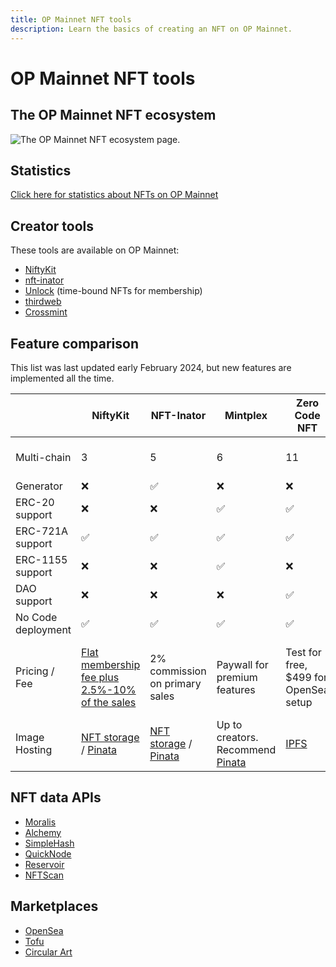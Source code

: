 ```yaml
---
title: OP Mainnet NFT tools
description: Learn the basics of creating an NFT on OP Mainnet.
---
```



# OP Mainnet NFT tools

## The OP Mainnet NFT ecosystem

![The OP Mainnet NFT ecosystem page.](/img/guides/app-developers/OP-NFT-Ecosystem.jpg)

## Statistics

[Click here for statistics about NFTs on OP Mainnet](https://dune.com/oplabspbc/optimism-nft-secondary-marketplaces)

## Creator tools

These tools are available on OP Mainnet:

*   [NiftyKit](https://niftykit.com/)
*   [nft-inator](https://nft-inator.com/)
*   [Unlock](https://unlock-protocol.com/) (time-bound NFTs for membership)
*   [thirdweb](https://thirdweb.com/?utm_source=opdocs\&utm_medium=docs)
*   [Crossmint](https://crossmint.com/?utm_source=backlinks\&utm_medium=docs\&utm_campaign=optimism)

## Feature comparison

<Info>
  This list was last updated early February 2024, but new features are implemented all the time.
</Info>

|                    | NiftyKit                                                                   | NFT-Inator                                                                | Mintplex                                                      | Zero Code NFT                         | thirdweb                                                                                                            | Crossmint                                                                                                                                                                         |
| ------------------ | -------------------------------------------------------------------------- | ------------------------------------------------------------------------- | ------------------------------------------------------------- | ------------------------------------- | ------------------------------------------------------------------------------------------------------------------- | --------------------------------------------------------------------------------------------------------------------------------------------------------------------------------- |
| Multi-chain        | 3                                                                          | 5                                                                         | 6                                                             | 11                                    | 2500+ [(all EVM chains)](https://thirdweb.com/dashboard/infrastructure/rpc-edge?utm_source=opdocs\&utm_medium=docs) | 9                                                                                                                                                                                 |
| Generator          | ❌                                                                          | ✅                                                                         | ❌                                                             | ❌                                     | ❌                                                                                                                   | ❌                                                                                                                                                                                 |
| ERC-20   support   | ❌                                                                          | ❌                                                                         | ✅                                                             | ✅                                     | ✅                                                                                                                   | ❌                                                                                                                                                                                 |
| ERC-721A support   | ✅                                                                          | ✅                                                                         | ✅                                                             | ✅                                     | ✅                                                                                                                   | ✅                                                                                                                                                                                 |
| ERC-1155 support   | ❌                                                                          | ❌                                                                         | ✅                                                             | ❌                                     | ✅                                                                                                                   | ✅                                                                                                                                                                                 |
| DAO support        | ❌                                                                          | ❌                                                                         | ❌                                                             | ✅                                     | ✅                                                                                                                   | ❌                                                                                                                                                                                 |
| No Code deployment | ✅                                                                          | ✅                                                                         | ✅                                                             | ✅                                     | ✅                                                                                                                   | ✅                                                                                                                                                                                 |
| Pricing / Fee      | [Flat membership fee plus 2.5%-10% of the sales](https://app.niftykit.com) | 2% commission on primary sales                                            | Paywall for premium features                                  | Test for free, $499 for OpenSea setup | See the [pricing page](https://thirdweb.com/pricing) for more details                                               | [Mint API Pricing](https://docs.crossmint.com/docs/pricing?utm_source=backlinks\&utm_medium=docs\&utm_campaign=optimism). NFT Checkouts free for seller (Unlimited transactions). |
| Image Hosting      | [NFT storage](https://nft.storage/) / [Pinata](https://www.pinata.cloud/)  | [NFT storage](https://nft.storage/) / [Pinata](https://www.pinata.cloud/) | Up to creators. Recommend [Pinata](https://www.pinata.cloud/) | [IPFS](https://ipfs.tech/)            | [IPFS](https://ipfs.tech/)                                                                                          | [IPFS](https://ipfs.tech/) and [Arweave](https://www.arweave.org/).                                                                                                               |

## NFT data APIs

*   [Moralis](https://docs.moralis.io/web3-data-api/evm/reference/nft-api?utm_source=op-docs\&utm_medium=partner-docs)
*   [Alchemy](https://docs.alchemy.com/reference/nft-api-quickstart)
*   [SimpleHash](https://simplehash.com/)
*   [QuickNode](https://www.quicknode.com/nft-api)
*   [Reservoir](https://docs.reservoir.tools/reference/optimism)
*   [NFTScan](https://docs.nftscan.com/reference/evm/get-nfts-by-account)

## Marketplaces

*   [OpenSea](https://opensea.io/rankings?chain=optimism)
*   [Tofu](https://tofunft.com/optimism)
*   [Circular Art](https://www.circularart.xyz/)
